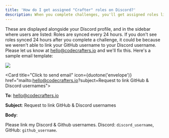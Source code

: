 ```yaml
---
title: 'How do I get assigned "Crafter" roles on Discord?'
description: When you complete challenges, you'll get assigned roles like "Redis Crafter", "Docker Crafter" etc.
---
```


These are displayed alongside your Discord profile, and in the sidebar where users are listed: Roles are synced every 24 hours. If you don't see roles synced 24 hours after you complete a challenge, it could be because we weren't able to link your GitHub username to your Discord username. Please let us know at [hello@codecrafters.io](mailto:mailto:hello@codecrafters.io) and we'll fix this. Here's a sample email template:

<Frame>
  <img class="w-full" src="/img/crafter-roles.png" />
</Frame>

<Card title="Click to send email" icon={duotone('envelope')} href="mailto:hello@codecrafters.io?subject=Request to link GitHub & Discord usernames">

**To**: hello@codecrafters.io

**Subject**: Request to link GitHub & Discord usernames

**Body**:

Please link my Discord & Github usernames. Discord: `discord_username`, GitHub: `github_username`.

</Card>
